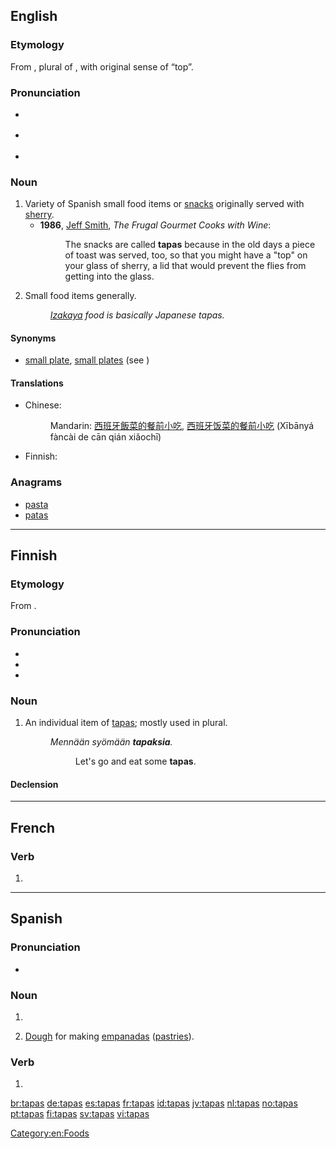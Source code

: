 ==English==

===Etymology===
From {{etyl|es|en}} {{term|tapas|lang=es}}, plural of {{term|tapa|lang=es}}, with original sense of “top”.

===Pronunciation===
* {{a|UK}} {{IPA|/ˈtæp.æs/|/ˈtæp.əs/}}
* {{a|US}} {{IPA|/ˈtæp.əs/|/ˈtɑːp.əs/}}
* {{audio|en-us-tapas.ogg|Audio (US)}} {{audio|En-us-ncalif-tapas.ogg|Audio (US, Northern California)}}
{{rfap|UK|UK}}

===Noun===
{{en-noun|-}}

# Variety of Spanish small food items or [[snack]]s originally served with [[sherry]].
#* '''1986''', [[w:Jeff Smith (TV personality)|Jeff Smith]], ''The Frugal Gourmet Cooks with Wine'':
#*: The snacks are called '''tapas''' because in the old days a piece of toast was served, too, so that you might have a "top" on your glass of sherry, a lid that would prevent the flies from getting into the glass.
# Small food items generally.
#: ''[[izakaya|Izakaya]] food is basically Japanese tapas.''

====Synonyms====
* [[small plate]], [[small plates]] (see {{w|small plates}})

====Translations====
{{trans-top|variety of small foods}}
* Chinese:
*: Mandarin: [[西班牙]][[飯菜]][[的]][[餐]][[前]][[小吃]], [[西班牙]][[饭菜]][[的]][[餐]][[前]][[小吃]] (Xībānyá fàncài de cān qián xiǎochī)
{{trans-mid}}
* Finnish: {{t+|fi|tapas}}
{{trans-bottom}}

===Anagrams===
* [[pasta#English|pasta]]
* [[patas#English|patas]]

[[Category:en:Foods]]

----

==Finnish==

===Etymology===
From {{etyl|es|fi}} {{term|tapas|lang=es}}.

===Pronunciation===
* {{hyphenation|ta|pas}}
* {{rhymes|lang=fi|ɑpɑs}}
* {{IPA|lang=fi|/ˈtɑpɑs/}}

===Noun===
{{fi-noun}}

# An individual item of [[tapas]]; mostly used in plural.
#: ''Mennään syömään '''tapaksia'''.''
#:: Let's go and eat some '''tapas'''.

====Declension====
{{fi-decl-vastaus|tapa|a}}

----

==French==

===Verb===
{{fr-verb-form}}

# {{conjugation of|taper||2|s|[[past historic]]|lang=fr}}

----

==Spanish==

===Pronunciation===
* {{audio|Es-chile-tapas.ogg|Audio (Chile)}}

===Noun===
{{head|es|noun form|g=f-p}}

# {{plural of|lang=es|tapa}}
# {{context|Argentina|lang=es}} [[dough|Dough]] for making [[empanada|empanadas]] ([[pastry|pastries]]).

===Verb===
{{es-verb-form|tapar}}

# {{es-verb form of|ending=ar|mood=indicative|tense=present|pers=2|formal=no|number=singular|tapar}}

[[br:tapas]]
[[de:tapas]]
[[es:tapas]]
[[fr:tapas]]
[[id:tapas]]
[[jv:tapas]]
[[nl:tapas]]
[[no:tapas]]
[[pt:tapas]]
[[fi:tapas]]
[[sv:tapas]]
[[vi:tapas]]